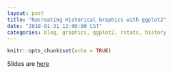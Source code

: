 ```yaml
---
layout: post
title: "Recreating Historical Graphics with ggplot2"
date: "2018-01-31 12:00:00 CST"
categories: blog, graphics, ggplot2, rstats, history
---
```


```r
knitr::opts_chunk$set(echo = TRUE)
```

Slides are [here](../static/presentations/Misc/GraphicsGroupISU/Jan312018/2018-01-31.html)

